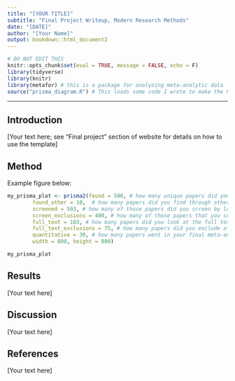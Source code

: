 ```yaml
---
title: "[YOUR TITLE]"
subtitle: "Final Project Writeup, Modern Research Methods"
date: "[DATE]"
author: "[Your Name]"
output: bookdown::html_document2
---
```


```r
# DO NOT EDIT THIS
knitr::opts_chunk$set(eval = TRUE, message = FALSE, echo = F)
library(tidyverse)
library(knitr)
library(metafor) # this is a package for analyzing meta-analytic data
source("prisma_diagram.R") # This loads some code I wrote to make the PRISMA diagram. For this code to work, your .Rmd file needs to be able to find it. Put the prisma_diagram.R file in the same folder as  this .Rmd file (final_project_paper_template.Rmd), and then in RStudio go to Session -> Set Working Directory -> To Source File Location.
```

* * *

## Introduction

[Your text here; see "Final project" section of website for details on how to use the template]


## Method


Example figure below: 
```r
my_prisma_plot <- prisma2(found = 500, # how many unique papers did you find through database searches (google scholar/jstor)?
        found_other = 10,  # how many papers did you find through other sources?
        screened = 503, # how many of those papers did you screen by looking at the title/abstract?
        screen_exclusions = 400, # how many of those papers that you screened did you exclude?
        full_text = 103, # how many papers did you look at the full text for?
        full_text_exclusions = 75, # how many papers did you exclude after looking at the ful text?
        quantitative = 30, # how many papers went in your final meta-analysis
        width = 800, height = 800)

my_prisma_plot
```


## Results
[Your text here]


## Discussion
[Your text here]


## References
[Your text here]
